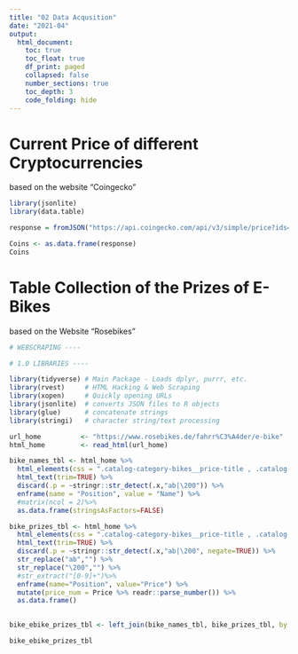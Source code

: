 ```yaml
---
title: "02 Data Acqusition"
date: "2021-04"
output:
  html_document:
    toc: true
    toc_float: true
    df_print: paged
    collapsed: false
    number_sections: true
    toc_depth: 3
    code_folding: hide
---
```

# Current Price of different Cryptocurrencies
based on the website "Coingecko"
```r
library(jsonlite)
library(data.table)

response = fromJSON("https://api.coingecko.com/api/v3/simple/price?ids=bitcoin%2Cethereum%2Ccardano%2Cdogecoin%2Cstellar&vs_currencies=EUR&include_market_cap=true&include_24hr_vol=true")

Coins <- as.data.frame(response)
Coins


```
# Table Collection of the Prizes of E-Bikes
based on the Website "Rosebikes"
```r
# WEBSCRAPING ----

# 1.0 LIBRARIES ----

library(tidyverse) # Main Package - Loads dplyr, purrr, etc.
library(rvest)     # HTML Hacking & Web Scraping
library(xopen)     # Quickly opening URLs
library(jsonlite)  # converts JSON files to R objects
library(glue)      # concatenate strings
library(stringi)   # character string/text processing

url_home          <- "https://www.rosebikes.de/fahrr%C3%A4der/e-bike"
html_home         <- read_html(url_home)

bike_names_tbl <- html_home %>%
  html_elements(css = ".catalog-category-bikes__price-title , .catalog-category-bikes__title-text") %>%
  html_text(trim=TRUE) %>%
  discard(.p = ~stringr::str_detect(.x,"ab|\200")) %>%
  enframe(name = "Position", value = "Name") %>%
  #matrix(ncol = 2)%>%
  as.data.frame(stringsAsFactors=FALSE) 

bike_prizes_tbl <- html_home %>%
  html_elements(css = ".catalog-category-bikes__price-title , .catalog-category-bikes__title-text") %>%
  html_text(trim=TRUE) %>%
  discard(.p = ~stringr::str_detect(.x,"ab|\200", negate=TRUE)) %>%
  str_replace("ab","") %>%
  str_replace("\200","") %>%
  #str_extract("[0-9]+")%>%
  enframe(name="Position", value="Price") %>%
  mutate(price_num = Price %>% readr::parse_number()) %>%
  as.data.frame() 

  
bike_ebike_prizes_tbl <- left_join(bike_names_tbl, bike_prizes_tbl, by = "Position")

bike_ebike_prizes_tbl
  
```

